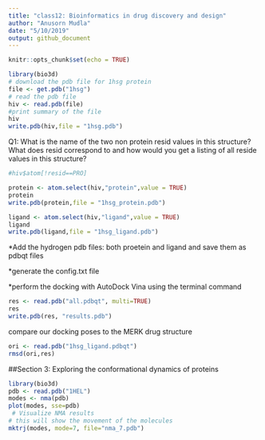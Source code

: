 ```yaml
---
title: "class12: Bioinformatics in drug discovery and design"
author: "Anusorn Mudla"
date: "5/10/2019"
output: github_document
---
```


```r
knitr::opts_chunk$set(echo = TRUE)
```

```r
library(bio3d)
# download the pdb file for 1hsg protein
file <- get.pdb("1hsg")
# read the pdb file
hiv <- read.pdb(file)
#print summary of the file
hiv
write.pdb(hiv,file = "1hsg.pdb")
```
Q1: What is the name of the two non protein resid values in this structure? What does resid correspond to and how would you get a listing of all reside values in this structure?
```r
#hiv$atom[!resid==PRO]
```

```r
protein <- atom.select(hiv,"protein",value = TRUE)
protein
write.pdb(protein,file = "1hsg_protein.pdb")
```
```r
ligand <- atom.select(hiv,"ligand",value = TRUE)
ligand
write.pdb(ligand,file = "1hsg_ligand.pdb")
```
*Add the hydrogen pdb files: both proetein and ligand and save them as pdbqt files

*generate the config.txt file

*perform the docking with AutoDock Vina using the terminal command

```r
res <- read.pdb("all.pdbqt", multi=TRUE)
res
write.pdb(res, "results.pdb")
```

compare our docking poses to the MERK drug structure
```r
ori <- read.pdb("1hsg_ligand.pdbqt")
rmsd(ori,res)
```

##Section 3: Exploring the conformational dynamics of proteins
```r
library(bio3d)
pdb <- read.pdb("1HEL")
modes <- nma(pdb) 
plot(modes, sse=pdb)
 # Visualize NMA results
# this will show the movement of the molecules
mktrj(modes, mode=7, file="nma_7.pdb")

```


